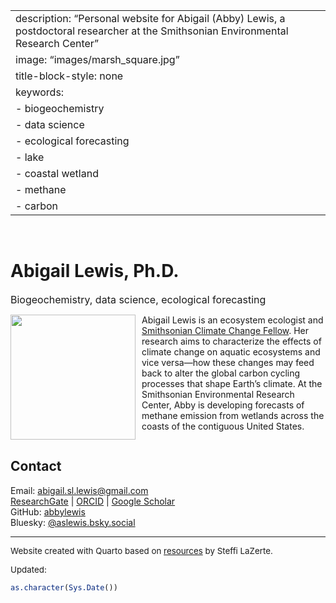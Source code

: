 
---
description: "Personal website for Abigail (Abby) Lewis, a postdoctoral researcher at the Smithsonian Environmental Research Center"
image: "images/marsh_square.jpg"
title-block-style: none
keywords:
  - biogeochemistry
  - data science
  - ecological forecasting
  - lake
  - coastal wetland
  - methane
  - carbon
---

<br>

# Abigail Lewis, Ph.D.  
<span style ="font-size:12pt">Biogeochemistry, data science, ecological forecasting</span>

![](images/marsh_square.jpg){style="float:left; padding-right:10px; width:200px; alt:'Abby Lewis at the Global Change Research Wetland'"}

Abigail Lewis is an ecosystem ecologist and [Smithsonian Climate Change Fellow](https://serc.si.edu/staff/abigail-lewis). Her research aims to characterize the effects of climate change on aquatic ecosystems and vice versa—how these changes may feed back to alter the global carbon cycling processes that shape Earth’s climate. At the Smithsonian Environmental Research Center, Abby is developing forecasts of methane emission from wetlands across the coasts of the contiguous United States.

<div style="clear:left"></div>

## Contact

Email: [abigail.sl.lewis@gmail.com](mailto:abigail.sl.lewis@gmail.com)  
[ResearchGate](https://www.researchgate.net/profile/Abigail-Lewis-9) | [ORCID](http://orcid.org/0000-0001-9933-4542) | [Google Scholar](https://scholar.google.com/citations?user=RZ_wNlMAAAAJ)  
GitHub: [abbylewis](https://github.com/abbylewis)  
Bluesky: [\@aslewis.bsky.social](https://bsky.app/profile/aslewis.bsky.social)  

-----

<span style ="font-size:10pt">Website created with Quarto based on [resources](https://steffilazerte.ca/posts/github-website/) by Steffi LaZerte. </span>

<span style ="font-size:10pt">Updated:</span>
```r
as.character(Sys.Date())
```

